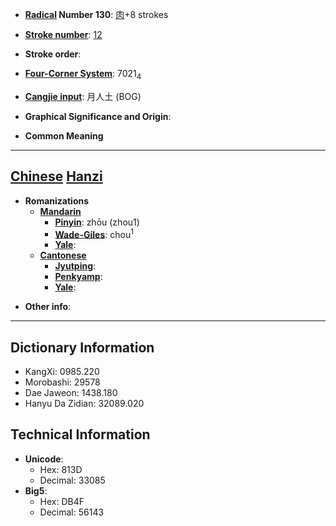 * '''[[Wiktionary:Chinese radical index| Radical]] Number 130''': [[Wiktionary:Chinese radical index 肉|肉]]+8 strokes

* '''[[Wiktionary:Chinese total strokes index|Stroke number]]''': [[Wiktionary:Chinese total strokes index 12|12]]

* '''Stroke order''': 

* '''[[Wiktionary:Chinese four corner index|Four-Corner System]]''': 7021<sub>4</sub>

* '''[[Wiktionary:Chinese Cangjie index|Cangjie input]]''': 月人土 (BOG)

* '''Graphical Significance and Origin''': 

* '''Common Meaning'''

----

== [[Chinese]] [[Hanzi]] ==

* '''Romanizations'''
** '''[[Mandarin]]'''
*** '''[[Pinyin]]''': zhōu (zhou1)
*** '''[[Wade-Giles]]''': chou<sup>1</sup>
*** '''[[Yale]]''': 
** '''[[Cantonese]]'''
*** '''[[Jyutping]]''':
*** '''[[Penkyamp]]''': 
*** '''[[Yale]]''': 

* '''Other info''': 

----

== Dictionary Information ==

* KangXi: 0985.220
* Morobashi: 29578
* Dae Jaweon: 1438.180
* Hanyu Da Zidian: 32089.020

== Technical Information ==

* '''Unicode''':
** Hex: 813D
** Decimal: 33085
* '''Big5''':
** Hex: DB4F
** Decimal: 56143